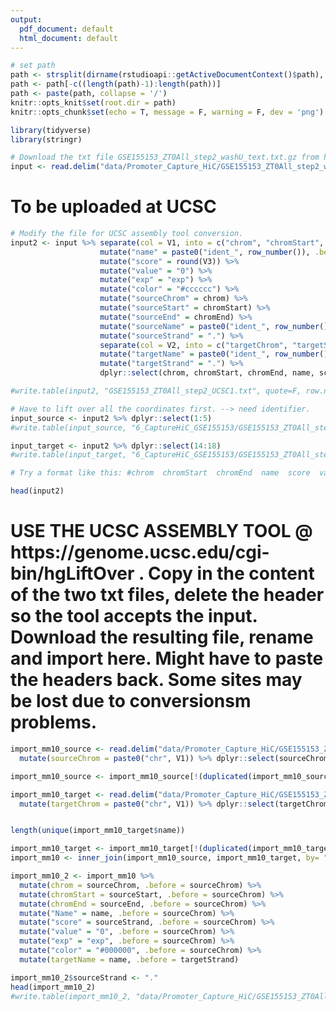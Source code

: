 ```yaml
---
output:
  pdf_document: default
  html_document: default
---
```


```r
# set path
path <- strsplit(dirname(rstudioapi::getActiveDocumentContext()$path), '/')[[1]]
path <- path[-c((length(path)-1):length(path))]
path <- paste(path, collapse = '/')
knitr::opts_knit$set(root.dir = path)
knitr::opts_chunk$set(echo = T, message = F, warning = F, dev = 'png')
```

```r
library(tidyverse)
library(stringr)

# Download the txt file GSE155153_ZT0All_step2_washU_text.txt.gz from https://www.ncbi.nlm.nih.gov/geo/query/acc.cgi?acc=GSE155153 and load it into R.
input <- read.delim("data/Promoter_Capture_HiC/GSE155153_ZT0All_step2_washU_text_DOWNLOADED_FROM_GEO.txt", header=F)
```
# To be uploaded at UCSC
```r
# Modify the file for UCSC assembly tool conversion. 
input2 <- input %>% separate(col = V1, into = c("chrom", "chromStart", "chromEnd"), sep = ",") %>%
                    mutate("name" = paste0("ident_", row_number()), .before=V2) %>%
                    mutate("score" = round(V3)) %>%
                    mutate("value" = "0") %>%
                    mutate("exp" = "exp") %>%
                    mutate("color" = "#cccccc") %>%
                    mutate("sourceChrom" = chrom) %>%
                    mutate("sourceStart" = chromStart) %>%
                    mutate("sourceEnd" = chromEnd) %>%
                    mutate("sourceName" = paste0("ident_", row_number())) %>%
                    mutate("sourceStrand" = ".") %>%
                    separate(col = V2, into = c("targetChrom", "targetStart", "targetEnd"), sep = ",") %>%  
                    mutate("targetName" = paste0("ident_", row_number())) %>% # We need an identifier here so we can match the target and source coordinates later on, as we have to lift over separately for source and target
                    mutate("targetStrand" = ".") %>%
                    dplyr::select(chrom, chromStart, chromEnd, name, score, value, exp, color, sourceChrom, sourceStart, sourceEnd, sourceName, sourceStrand, targetChrom,  targetStart,  targetEnd, targetName,  targetStrand )

#write.table(input2, "GSE155153_ZT0All_step2_UCSC1.txt", quote=F, row.names = F, sep="\t")

# Have to lift over all the coordinates first. --> need identifier.
input_source <- input2 %>% dplyr::select(1:5)
#write.table(input_source, "6_CaptureHiC_GSE155153/GSE155153_ZT0All_step2_UCSC_sourcemm9.txt", quote=F, row.names = F, sep="\t")

input_target <- input2 %>% dplyr::select(14:18)
#write.table(input_target, "6_CaptureHiC_GSE155153/GSE155153_ZT0All_step2_UCSC_targetmm9.txt", quote=F, row.names = F, sep="\t")

# Try a format like this: #chrom  chromStart  chromEnd  name  score  value  exp  color  sourceChrom  sourceStart  sourceEnd  sourceName  sourceStrand  targetChrom  targetStart  targetEnd  targetName  targetStrand

head(input2)
```

# USE THE UCSC ASSEMBLY TOOL @ https://genome.ucsc.edu/cgi-bin/hgLiftOver . Copy in the content of the two txt files, delete the header so the tool accepts the input. Download the resulting file, rename and import here. Might have to paste the headers back. Some sites may be lost due to conversionsm problems.

```r
import_mm10_source <- read.delim("data/Promoter_Capture_HiC/GSE155153_ZT0All_step2_UCSC_assembly_tool_sourcemm10.bed", header=F) %>%
  mutate(sourceChrom = paste0("chr", V1)) %>% dplyr::select(sourceChrom, sourceStart=V2, sourceEnd=V3, name=V4, sourceStrand=V5)

import_mm10_source <- import_mm10_source[!(duplicated(import_mm10_source$name)),]

import_mm10_target <- read.delim("data/Promoter_Capture_HiC/GSE155153_ZT0All_step2_UCSC_assembly_tool_targetmm10.bed", header=F) %>%
  mutate(targetChrom = paste0("chr", V1)) %>% dplyr::select(targetChrom, targetStart=V2, targetEnd=V3, name=V4, targetStrand=V5)


length(unique(import_mm10_target$name))

import_mm10_target <- import_mm10_target[!(duplicated(import_mm10_target$name)),]
import_mm10 <- inner_join(import_mm10_source, import_mm10_target, by= "name")

import_mm10_2 <- import_mm10 %>% 
  mutate(chrom = sourceChrom, .before = sourceChrom) %>% 
  mutate(chromStart = sourceStart, .before = sourceChrom) %>% 
  mutate(chromEnd = sourceEnd, .before = sourceChrom) %>% 
  mutate("Name" = name, .before = sourceChrom) %>%
  mutate("score" = sourceStrand, .before = sourceChrom) %>%
  mutate("value" = "0", .before = sourceChrom) %>%
  mutate("exp" = "exp", .before = sourceChrom) %>%
  mutate("color" = "#000000", .before = sourceChrom) %>%
  mutate(targetName = name, .before = targetStrand)

import_mm10_2$sourceStrand <- "."
head(import_mm10_2)
#write.table(import_mm10_2, "data/Promoter_Capture_HiC/GSE155153_ZT0All_step2_UCSC_mm10_merged.txt", sep="\t", quote=F, row.names=F)
```


